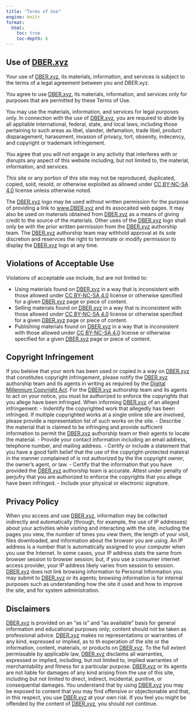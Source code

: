 ```yaml
---
title: "Terms of Use"
engine: knitr
format: 
  html: 
    toc: true
    toc-depth: 6
---
```


## Use of [DBER.xyz](www.DBER.xyz)

Your use of [DBER.xyz](www.DBER.xyz), its materials, information, and services is subject to the terms of a legal agreement between you and DBER.xyz.

You agree to use [DBER.xyz](www.DBER.xyz), its materials, information, and services only for purposes that are permitted by these Terms of Use.

You may use the materials, information, and services for legal purposes only. In connection with the use of [DBER.xyz](www.DBER.xyz), you are required to abide by all appliable international, federal, state, and local laws, including those pertaining to such areas as libel, slander, defamation, trade libel, product disparagement, harassment, invasion of privacy, tort, obsenity, indecency, and copyright or trademark infringement. 

You agree that you will not engage in any activity that interferes with or disrupts any aspect of this website including, but not limited to, the material, information, and services.

This site or any portion of this site may not be reproduced, duplicated, copied, sold, resold, or otherwise exploited as allowed under [CC BY-NC-SA 4.0](https://creativecommons.org/licenses/by-nc-sa/4.0/) license unless otherwise noted.

The [DBER.xyz](www.DBER.xyz) logo may be used without written permission for the purpose of providing a link to [www.DBER.xyz](www.DBER.xyz) and its assocaited web pages. It may also be used on materials obtained from [DBER.xyz](www.DBER.xyz) as a means of giving credit to the source of the materials. Other uses of the [DBER.xyz](www.DBER.xyz) logo shall only be with the prior written permission from the [DBER.xyz](www.DBER.xyz) authorship team. The [DBER.xyz](www.DBER.xyz) authorship team may withhold approval at its sole discretion and reservces the right to terminate or modify permission to display the [DBER.xyz](www.DBER.xyz) logo at any time.

## Violations of Acceptable Use

Violations of acceptable use include, but are not limited to:

- Using materials found on [DBER.xyz](www.DBER.xyz) in a way that is inconsistent with those allowed under [CC BY-NC-SA 4.0](https://creativecommons.org/licenses/by-nc-sa/4.0/) license or otherwise specified for a given [DBER.xyz](www.DBER.xyz) page or piece of content.
- Selling materials found on [DBER.xyz](www.DBER.xyz) in a way that is inconsistent with those allowed under [CC BY-NC-SA 4.0](https://creativecommons.org/licenses/by-nc-sa/4.0/) license or otherwise specified for a given [DBER.xyz](www.DBER.xyz) page or piece of content.
- Publishing materials found on [DBER.xyz](www.DBER.xyz) in a way that is inconsistent with those allowed under [CC BY-NC-SA 4.0](https://creativecommons.org/licenses/by-nc-sa/4.0/) license or otherwise specified for a given [DBER.xyz](www.DBER.xyz) page or piece of content.

## Copyright Infringement

If you beleive that your work has been used or copied in a way on [DBER.xyz](www.DBER.xyz) that constitutes copyright infringement, please notify the [DBER.xyz](www.DBER.xyz) authorship team and its agents in writing as required by the [Digital Millennium Copyright Act](https://www.copyright.gov/dmca/). For the [DBER.xyz](www.DBER.xyz) authorship team and its agents to act on your notice,  you must be authorized to enforce the copyrights that you allege have been infringed. When informing [DBER.xyz](www.DBER.xyz) of an alleged infringement:
- Indentify the copyrighted work that allegedly has been infringed. If multiple copyrighted works at a single online stie are involved, please provide a representation list of such works on the site.
- Describe the material that is claimed to be infringing and provide sufficient information to permit the [DBER.xyz](www.DBER.xyz) authorship team or their agents to locate the material.
- Provide your contact information including an email address, telephone number, and mailing address.
- Certify or include a statement that you have a good faith belief that the use of the copyright-protected mateiral in the manner complained of is not authorized by the the copyright owner, the owner's agent, or law.
- Certify that the information that you have provided the [DBER.xyz](www.DBER.xyz) authorship team is accurate. Attest under penalty of perjufry that you are authorized to enforce the copyrights that you allege have been infringed.
- Include your physical or electronic signature.

## Privacy Policy
When you access and use [DBER.xyz](www.DBER.xyz), information may be collected indirectly and automatically (through, for example, the use of IP addresses) about your activities while visiting and interacting with the site, including the pages you view, the number of times you view them, the length of your visit, files downloaded, and information about the browser you are using. An IP address is a number that is automatically assigned to your computer when you use the Internet. In some cases, your IP address stats the same from browser session to browser session; but, if you use a consumer internet access provider, your IP address likely varies from session to session. [DBER.xyz](www.DBER.xyz) does not link browsing information to Personal Information you may submit to [DBER.xyz](www.DBER.xyz) or its agents; browsing information is for internal purposes such as understanding how the site it used and how to improve the site, and for system administration. 

## Disclaimers
[DBER.xyz](www.DBER.xyz) is provided on an "as is" and "as available" basis for general information and educational purposes only; content should not be taken as professional advice. [DBER.xyz](www.DBER.xyz) makes no representations or warranties of any kind, expressed or implied, as to th eoperation of the site or the information, content, materials, or products on [DBER.xyz](www.DBER.xyz). To the full extent permissable by applicable law, [DBER.xyz](www.DBER.xyz) disclaims all warranties, expressed or implied, including, but not limited to, implied warranties of merchantability and fitness for a particular purpose. [DBER.xyz](www.DBER.xyz) or its agents are not liable for damages of any kind arising from the use of this site, including but not limited to direct, indirect, incidental, punitive, or consequential damages. You understand that by using [DBER.xyz](www.DBER.xyz) you may be exposed to content that you may find offensive or objectionable and that, in this respect, you use [DBER.xyz](www.DBER.xyz) at your own risk. If you feel you might be offended by the content of [DBER.xyz](www.DBER.xyz), you should not continue.